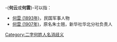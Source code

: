 -{'''何云'''或'''何雲'''}-可以指：
* [[何雲_(1893年)|何雲 (1893年)]]，民国军事人物
* [[何雲_(1907年)|何雲 (1907年)]]，原名朱士翘，新华社华北分社负责人

{{disambig}}

[[Category:二字何姓人名消歧义|Category:二字何姓人名消歧义]]